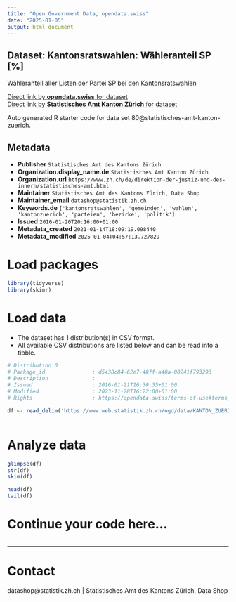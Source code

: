 ```yaml
---
title: "Open Government Data, opendata.swiss"
date: "2025-01-05"
output: html_document
---
```


## Dataset: Kantonsratswahlen: Wähleranteil SP [%]

Wähleranteil aller Listen der Partei SP bei den Kantonsratswahlen

[Direct link by **opendata.swiss** for dataset](https://opendata.swiss/de/dataset/krw-wahleranteil-sp)<br>
[Direct link by **Statistisches Amt Kanton Zürich** for dataset](https://www.zh.ch/de/politik-staat/gemeinden/gemeindeportraet.html)

Auto generated R starter code for data set 80@statistisches-amt-kanton-zuerich.

## Metadata

- **Publisher** `Statistisches Amt des Kantons Zürich`
- **Organization.display_name.de** `Statistisches Amt Kanton Zürich`
- **Organization.url** `https://www.zh.ch/de/direktion-der-justiz-und-des-innern/statistisches-amt.html`
- **Maintainer** `Statistisches Amt des Kantons Zürich, Data Shop`
- **Maintainer_email** `datashop@statistik.zh.ch`
- **Keywords.de** `['kantonsratswahlen', 'gemeinden', 'wahlen', 'kantonzuerich', 'parteien', 'bezirke', 'politik']`
- **Issued** `2016-01-20T20:16:00+01:00`
- **Metadata_created** `2021-01-14T18:09:19.098440`
- **Metadata_modified** `2025-01-04T04:57:13.727829`


# Load packages

```r

library(tidyverse)
library(skimr)

```

# Load data

-   The dataset has 1 distribution(s) in CSV format.
-   All available CSV distributions are listed below and can be read into a tibble.

```r

# Distribution 0
# Package_id               : d5438c84-62e7-48ff-a40a-00241f793293
# Description              : 
# Issued                   : 2016-01-21T16:30:35+01:00
# Modified                 : 2023-11-28T16:22:00+01:00
# Rights                   : https://opendata.swiss/terms-of-use#terms_by

df <- read_delim('https://www.web.statistik.zh.ch/ogd/data/KANTON_ZUERICH_118.csv')



```

# Analyze data

```r

glimpse(df)
str(df)
skim(df)

head(df)
tail(df)

```

# Continue your code here...

```r

```

------------------------------------------------------------------------

# Contact

datashop@statistik.zh.ch | Statistisches Amt des Kantons Zürich, Data Shop
